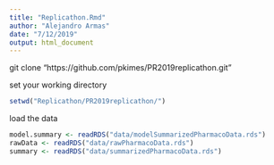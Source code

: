 ```yaml
---
title: "Replicathon.Rmd"
author: "Alejandro Armas"
date: "7/12/2019"
output: html_document
---
```


git clone "https://github.com/pkimes/PR2019replicathon.git"




set your working directory
```r
setwd("Replicathon/PR2019replicathon/")
```


load the data
```r
model.summary <- readRDS("data/modelSummarizedPharmacoData.rds")
rawData <- readRDS("data/rawPharmacoData.rds")
summary <- readRDS("data/summarizedPharmacoData.rds")

```